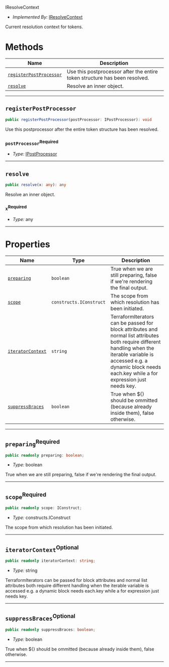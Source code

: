  IResolveContext <a name="IResolveContext" id="cdktf.IResolveContext"></a>

- *Implemented By:* <a href="#cdktf.IResolveContext">IResolveContext</a>

Current resolution context for tokens.

# Methods <a name="Methods" id="Methods"></a>

| **Name** | **Description** |
| --- | --- |
| <code><a href="#cdktf.IResolveContext.registerPostProcessor">registerPostProcessor</a></code> | Use this postprocessor after the entire token structure has been resolved. |
| <code><a href="#cdktf.IResolveContext.resolve">resolve</a></code> | Resolve an inner object. |

---

## `registerPostProcessor` <a name="registerPostProcessor" id="cdktf.IResolveContext.registerPostProcessor"></a>

```typescript
public registerPostProcessor(postProcessor: IPostProcessor): void
```

Use this postprocessor after the entire token structure has been resolved.

### `postProcessor`<sup>Required</sup> <a name="postProcessor" id="cdktf.IResolveContext.registerPostProcessor.parameter.postProcessor"></a>

- *Type:* <a href="#cdktf.IPostProcessor">IPostProcessor</a>

---

## `resolve` <a name="resolve" id="cdktf.IResolveContext.resolve"></a>

```typescript
public resolve(x: any): any
```

Resolve an inner object.

### `x`<sup>Required</sup> <a name="x" id="cdktf.IResolveContext.resolve.parameter.x"></a>

- *Type:* any

---

# Properties <a name="Properties" id="Properties"></a>

| **Name** | **Type** | **Description** |
| --- | --- | --- |
| <code><a href="#cdktf.IResolveContext.property.preparing">preparing</a></code> | <code>boolean</code> | True when we are still preparing, false if we're rendering the final output. |
| <code><a href="#cdktf.IResolveContext.property.scope">scope</a></code> | <code>constructs.IConstruct</code> | The scope from which resolution has been initiated. |
| <code><a href="#cdktf.IResolveContext.property.iteratorContext">iteratorContext</a></code> | <code>string</code> | TerraformIterators can be passed for block attributes and normal list attributes both require different handling when the iterable variable is accessed e.g. a dynamic block needs each.key while a for expression just needs key. |
| <code><a href="#cdktf.IResolveContext.property.suppressBraces">suppressBraces</a></code> | <code>boolean</code> | True when ${} should be ommitted (because already inside them), false otherwise. |

---

## `preparing`<sup>Required</sup> <a name="preparing" id="cdktf.IResolveContext.property.preparing"></a>

```typescript
public readonly preparing: boolean;
```

- *Type:* boolean

True when we are still preparing, false if we're rendering the final output.

---

## `scope`<sup>Required</sup> <a name="scope" id="cdktf.IResolveContext.property.scope"></a>

```typescript
public readonly scope: IConstruct;
```

- *Type:* constructs.IConstruct

The scope from which resolution has been initiated.

---

## `iteratorContext`<sup>Optional</sup> <a name="iteratorContext" id="cdktf.IResolveContext.property.iteratorContext"></a>

```typescript
public readonly iteratorContext: string;
```

- *Type:* string

TerraformIterators can be passed for block attributes and normal list attributes both require different handling when the iterable variable is accessed e.g. a dynamic block needs each.key while a for expression just needs key.

---

## `suppressBraces`<sup>Optional</sup> <a name="suppressBraces" id="cdktf.IResolveContext.property.suppressBraces"></a>

```typescript
public readonly suppressBraces: boolean;
```

- *Type:* boolean

True when ${} should be ommitted (because already inside them), false otherwise.

---
